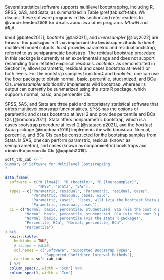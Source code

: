 

Several statistical software supports multilevel bootstrapping, including R, SPSS, SAS, and Stata, as summarized in Table\ \@ref(tab:soft-tab). We discuss these software programs in this section and refer readers to @vanderleeden2008 for details about two other programs, *MLwiN* and *MLA*. 

*lme4* [@bates2015], *bootmlm* [@lai2021], and *lmeresampler* [@loy2022] are three of the packages in R that implement the bootstrap methods for *lme4* multilevel model outputs. *lme4* provides parametric and residual bootstrap, referred to as semiparametric bootstrap. The residual bootstrap procedure in this package is currently at an experimental stage and does not support resampling from reflated empirical residuals. *bootmlm*, as demonstrated in Section IV, allows parametric, residual, and cases bootstrap at level 2 or both levels. For the bootstrap samples from *lme4* and *bootmlm*, one can use the *boot* package to obtain normal, basic, percentile, studentized, and BCa CIs. *lmeresampler* additionally implements wild bootstrap, whereas its output can currently be summarized using the *stats* R package, which supports normal, basic, and percentile CIs. 

SPSS, SAS, and Stata are three paid and proprietary statistical software that offers multilevel bootstrap functionalities. SPSS has the options of parametric and cases bootstrap at level 2 and provides percentile and BCa CIs [@ibmcorp2021]. Stata offers nonparametric bootstrap, which is a cases bootstrap procedure at level-2 [@statacorp2021], and the *boottest* Stata package [@roodman2019] implements the wild bootstrap. Normal, percentile, and BCa CIs can be constructed for the bootstrap samples from Stata. In SAS, one can perform parametric, residual (known as semiparametric), and cases (known as nonparametric) bootstraps and obtain the percentile CIs [@appiah2018]. 

```r
soft_tab_cab <- "
Summary of Software for Multilevel Bootstrapping
"
```

```r
data.frame(
  software = c("R (lme4)", "R (bootmlm)", "R (lmeresampler)", 
               "SPSS", "Stata", "SAS"), 
  types = c("Parametric, residual", "Parametric, residual, cases", 
            "Parametric, residual, cases, wild", 
            "Parametric, cases", "Cases, wild (via the boottest Stata package)", 
            "Parametric, residual, cases"), 
  ci = c("Normal, basic, percentile, studentized, BCa (via the boot R package)", 
         "Normal, basic, percentile, studentized, BCa (via the boot R package)", 
         "Normal, basic, percentile (via the stats R package)", 
         "Percentile, BCa", "Normal, percentile, BCa", 
         "Percentile")
) %>%
  knitr::kable(
    booktabs = TRUE,
    # escape = FALSE,
    col.names = c("Software", "Supported Bootstrap Types",
                  "Supported Confidence Interval Methods"),
    caption = soft_tab_cab
  ) %>%
  column_spec(2, width = "5cm") %>%
  column_spec(3, width = "7cm")
```

